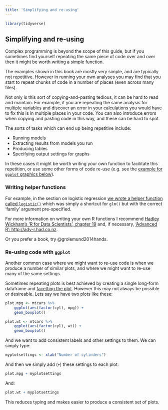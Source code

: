 ```yaml
---
title: 'Simplifying and re-using'
---
```


```r
library(tidyverse)
```

## Simplifying and re-using {- #code-reuse}

Complex programming is beyond the scope of this guide, but if you sometimes find
yourself repeating the same piece of code over and over then it might be worth
writing a simple function.

The examples shown in this book are mostly very simple, and are typically not
repetitive. However in running your own analyses you may find that you start to
repeat chunks of code in a number of places (even across many files).

Not only is this sort of copying-and-pasting tedious, it can be hard to read and
maintain. For example, if you are repeating the same analysis for multiple
variables and discover an error in your calculations you would have to fix this
is in multiple places in your code. You can also introduce errors when copying
and pasting code in this way, and these can be hard to spot.

The sorts of tasks which can end up being repetitive include:

-   Running models
-   Extracting results from models you run
-   Producing tables
-   Specifying output settings for graphs

In these cases it might be worth writing your own function to facilitate this
repetition, or use some other forms of code re-use (e.g. see the
[example for `ggplot` graphics below](#ggplot-reuse)).

### Writing helper functions {- #helper-functions}

For example, in the section on logistic regression
[we wrote a helper function called `logistic()`](#helper-function-logistic)
which was simply a shortcut for `glm()` but with the correct 'family' argument
pre-specified.

For more information on writing your own R functions I recommend
[Hadley Wickham's 'R for Data Scientists', chapter 19](http://r4ds.had.co.nz/functions.html)
and, if necessary,
['Advanced R': http://adv-r.had.co.nz](http://adv-r.had.co.nz).

Or you prefer a book, try @grolemund2014hands.

### Re-using code with `ggplot` {- #ggplot-reuse}

Another common case where we might want to re-use code is when we produce a
number of similar plots, and where we might want to re-use many of the same
settings.

Sometimes repeating plots is best achieved by creating a single long-form
dataframe and [facetting the plot](#facetting-plots). However this may not
always be possible or desireable. Lets say we have two plots like these:

```r
plot.mpg <- mtcars %>%
	ggplot(aes(factor(cyl), mpg)) +
	geom_boxplot()

plot.wt <- mtcars %>%
	ggplot(aes(factor(cyl), wt)) +
	geom_boxplot()
```

And we want to add consistent labels and other settings to them. We can simply
type:

```r
myplotsettings <- xlab("Number of cylinders")
```

And then we simply add (`+`) these settings to each plot:

```r
plot.mpg + myplotsettings
```

And:

```r
plot.wt + myplotsettings
```

This reduces typing and makes easier to produce a consistent set of plots.
